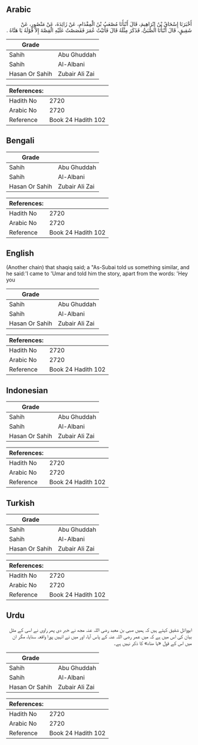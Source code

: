 ## Arabic


<div dir="rtl" lang="ar" style={{fontSize:'larger',backgroundColor:'#f8f9fa',padding:20}}>
أَخْبَرَنَا إِسْحَاقُ بْنُ إِبْرَاهِيمَ، قَالَ أَنْبَأَنَا مُصْعَبُ بْنُ الْمِقْدَامِ، عَنْ زَائِدَةَ، عَنْ مَنْصُورٍ، عَنْ شَقِيقٍ، قَالَ أَنْبَأَنَا الصُّبَىُّ، فَذَكَرَ مِثْلَهُ قَالَ فَأَتَيْتُ عُمَرَ فَقَصَصْتُ عَلَيْهِ الْقِصَّةَ إِلاَّ قَوْلَهُ يَا هَنَّاهُ ‏.‏
</div>
<div style={{backgroundColor:'#f8f9fa',padding:20, marginBottom: 10}}><table> <thead> <tr> <th>Grade</th> <th></th> </tr> </thead> <tbody> <tr><td>Sahih</td><td>Abu Ghuddah</td></tr><tr><td>Sahih</td><td>Al-Albani</td></tr><tr><td>Hasan Or Sahih</td><td>Zubair Ali Zai</td></tr></tbody></table><table> <thead> <tr> <th>References:</th> <th></th> </tr> </thead> <tbody><tr><td>Hadith No</td><td>2720</td></tr><tr><td>Arabic No</td><td>2720</td></tr><tr><td>Reference</td><td>Book 24 Hadith 102</td></tr></tbody></table></div>

## Bengali


<div dir="ltr" lang="bn" style={{fontSize:'larger',backgroundColor:'#f8f9fa',padding:20}}>

</div>
<div style={{backgroundColor:'#f8f9fa',padding:20, marginBottom: 10}}><table> <thead> <tr> <th>Grade</th> <th></th> </tr> </thead> <tbody> <tr><td>Sahih</td><td>Abu Ghuddah</td></tr><tr><td>Sahih</td><td>Al-Albani</td></tr><tr><td>Hasan Or Sahih</td><td>Zubair Ali Zai</td></tr></tbody></table><table> <thead> <tr> <th>References:</th> <th></th> </tr> </thead> <tbody><tr><td>Hadith No</td><td>2720</td></tr><tr><td>Arabic No</td><td>2720</td></tr><tr><td>Reference</td><td>Book 24 Hadith 102</td></tr></tbody></table></div>

## English


<div dir="ltr" lang="en" style={{fontSize:'larger',backgroundColor:'#f8f9fa',padding:20}}>
(Another chain) that shaqiq said; a "As-Subai told us something similar, and he said:'I came to 'Umar and told him the story, apart from the words: 'Hey you
</div>
<div style={{backgroundColor:'#f8f9fa',padding:20, marginBottom: 10}}><table> <thead> <tr> <th>Grade</th> <th></th> </tr> </thead> <tbody> <tr><td>Sahih</td><td>Abu Ghuddah</td></tr><tr><td>Sahih</td><td>Al-Albani</td></tr><tr><td>Hasan Or Sahih</td><td>Zubair Ali Zai</td></tr></tbody></table><table> <thead> <tr> <th>References:</th> <th></th> </tr> </thead> <tbody><tr><td>Hadith No</td><td>2720</td></tr><tr><td>Arabic No</td><td>2720</td></tr><tr><td>Reference</td><td>Book 24 Hadith 102</td></tr></tbody></table></div>

## Indonesian


<div dir="ltr" lang="id" style={{fontSize:'larger',backgroundColor:'#f8f9fa',padding:20}}>

</div>
<div style={{backgroundColor:'#f8f9fa',padding:20, marginBottom: 10}}><table> <thead> <tr> <th>Grade</th> <th></th> </tr> </thead> <tbody> <tr><td>Sahih</td><td>Abu Ghuddah</td></tr><tr><td>Sahih</td><td>Al-Albani</td></tr><tr><td>Hasan Or Sahih</td><td>Zubair Ali Zai</td></tr></tbody></table><table> <thead> <tr> <th>References:</th> <th></th> </tr> </thead> <tbody><tr><td>Hadith No</td><td>2720</td></tr><tr><td>Arabic No</td><td>2720</td></tr><tr><td>Reference</td><td>Book 24 Hadith 102</td></tr></tbody></table></div>

## Turkish


<div dir="ltr" lang="tr" style={{fontSize:'larger',backgroundColor:'#f8f9fa',padding:20}}>

</div>
<div style={{backgroundColor:'#f8f9fa',padding:20, marginBottom: 10}}><table> <thead> <tr> <th>Grade</th> <th></th> </tr> </thead> <tbody> <tr><td>Sahih</td><td>Abu Ghuddah</td></tr><tr><td>Sahih</td><td>Al-Albani</td></tr><tr><td>Hasan Or Sahih</td><td>Zubair Ali Zai</td></tr></tbody></table><table> <thead> <tr> <th>References:</th> <th></th> </tr> </thead> <tbody><tr><td>Hadith No</td><td>2720</td></tr><tr><td>Arabic No</td><td>2720</td></tr><tr><td>Reference</td><td>Book 24 Hadith 102</td></tr></tbody></table></div>

## Urdu


<div dir="rtl" lang="ur" style={{fontSize:'larger',backgroundColor:'#f8f9fa',padding:20}}>
ابووائل شقیق کہتے ہیں کہ ہمیں صبی بن معبد رضی اللہ عنہ مجھ نے خبر دی پھر راوی نے اسی کے مثل بیان کی اس میں ہے کہ میں عمر رضی اللہ عنہ کے پاس آیا، اور میں نے انہیں پورا واقعہ سنایا، مگر ان میں اس کے قول «یا ھناہ» کا ذکر نہیں ہے۔
</div>
<div style={{backgroundColor:'#f8f9fa',padding:20, marginBottom: 10}}><table> <thead> <tr> <th>Grade</th> <th></th> </tr> </thead> <tbody> <tr><td>Sahih</td><td>Abu Ghuddah</td></tr><tr><td>Sahih</td><td>Al-Albani</td></tr><tr><td>Hasan Or Sahih</td><td>Zubair Ali Zai</td></tr></tbody></table><table> <thead> <tr> <th>References:</th> <th></th> </tr> </thead> <tbody><tr><td>Hadith No</td><td>2720</td></tr><tr><td>Arabic No</td><td>2720</td></tr><tr><td>Reference</td><td>Book 24 Hadith 102</td></tr></tbody></table></div>
